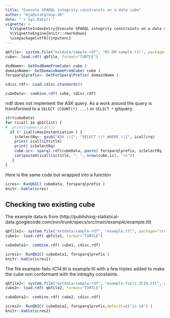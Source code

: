 ```yaml
---
title: "Execute SPARQL integrity constraints on a data cube"
author: "mja@statgroup.dk"
date: "`r Sys.Date()`"
vignette: >
  %\VignetteIndexEntry{Execute SPARQL integrity constraints on a data cube}
  %\VignetteEngine{knitr::rmarkdown}
  \usepackage[utf8]{inputenc}
---
```


```r

qbfile<- system.file("extdata/sample-rdf", "DC-DM-sample.ttl", package="rrdfqbcrnd0")
cube<- load.rdf( qbfile, format="TURTLE")

dsdName<- GetDsdNameFromCube( cube )
domainName<- GetDomainNameFromCube( cube )
forsparqlprefix<- GetForSparqlPrefix( domainName )

cdisc.rdf<- Load.cdisc.standards()

cubeData<- combine.rdf( cube, cdisc.rdf)


```

rrdf does not implement the ASK query. As a work around the query is
transformed to a `SELECT (COUNT(*) ...)` or `SELECT *` gitquery.

```r
str(cubeData)
for (icall in qbIClist) {
#  print(names(icall))
  if (! icall$HasInstantiation ) {
    icSelectRq<- gsub("ASK \\{", "SELECT \\* WHERE \\{", icall$rq)
    print( icall$ittitle)
    print( icSelectRq)
    cube.ic<- sparql.rdf(cubeData, paste( forsparqlprefix, icSelectRq  )  )
    cat(paste0(icall$ictitle, ": ", nrow(cube.ic), "\n"))
   }
}

```

Here is the same code but wrapped into a function

```r
icres<- RunQbIC( cubeData, forsparqlprefix )
knitr::kable(icres)
```

## Checking two existing cube

The example data is from
(http://publishing-statistical-data.googlecode.com/svn/trunk/specs/src/main/example/example.ttl)

```r
qbfile1<- system.file("extdata/sample-rdf", "example.ttl", package="rrdfqbcrnd0")
cube1<- load.rdf( qbfile1, format="TURTLE")

cubeData1<- combine.rdf( cube1, cdisc.rdf)

icres1<- RunQbIC( cubeData1, forsparqlprefix )
knitr::kable(icres1)
```

The file example-fails-IC14.ttl is example.ttl with a few triples added to make the cube non conformant with the intregity constaints.

```r
qbfile2<- system.file("extdata/sample-rdf", "example-fails-IC14.ttl", package="rrdfqbcrnd0")
cube2<- load.rdf( qbfile2, format="TURTLE")

cubeData2<- combine.rdf( cube2, cdisc.rdf)

icres2<- RunQbIC( cubeData2, forsparqlprefix,doForIC=c("ic-14") )
knitr::kable(icres2)
```

